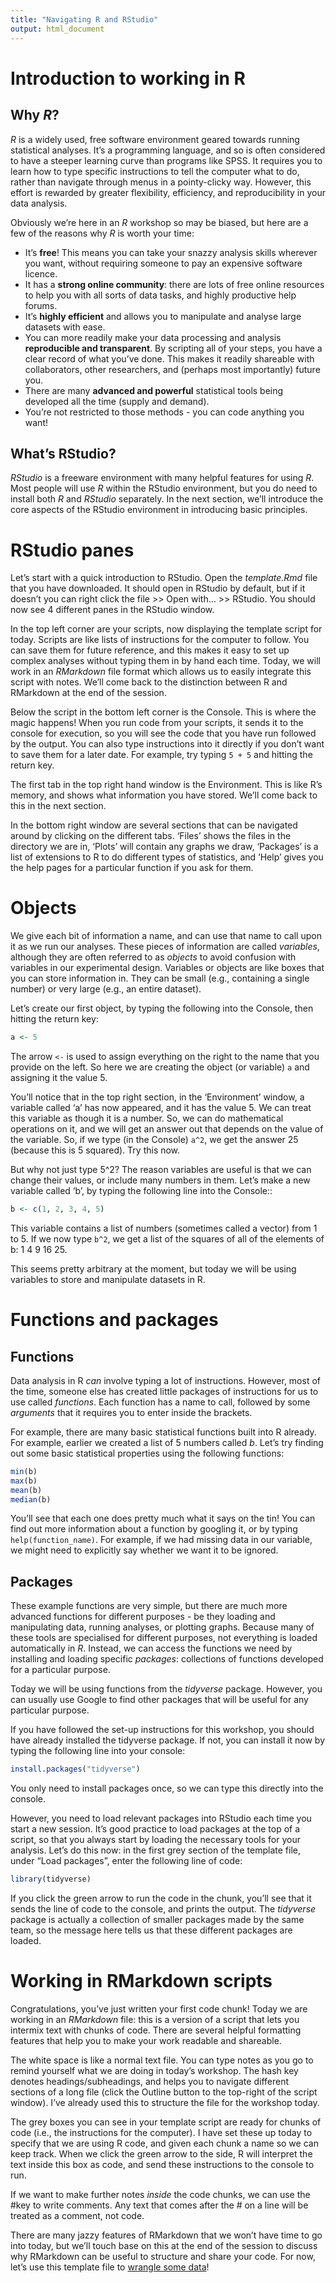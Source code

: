 ```yaml
---
title: "Navigating R and RStudio"
output: html_document
---
```


# Introduction to working in R

## Why *R*?

*R* is a widely used, free software environment geared towards running statistical analyses. It's a programming language, and so is often considered to have a steeper learning curve than programs like SPSS. It requires you to learn how to type specific instructions to tell the computer what to do, rather than navigate through menus in a pointy-clicky way. However, this effort is rewarded by greater flexibility, efficiency, and reproducibility in your data analysis.

Obviously we're here in an *R* workshop so may be biased, but here are a few of the reasons why *R* is worth your time:

-   It's **free**! This means you can take your snazzy analysis skills wherever you want, without requiring someone to pay an expensive software licence.
-   It has a **strong online community**: there are lots of free online resources to help you with all sorts of data tasks, and highly productive help forums.
-   It's **highly efficient** and allows you to manipulate and analyse large datasets with ease.
-   You can more readily make your data processing and analysis **reproducible and transparent**. By scripting all of your steps, you have a clear record of what you've done. This makes it readily shareable with collaborators, other researchers, and (perhaps most importantly) future you.
-   There are many **advanced and powerful** statistical tools being developed all the time (supply and demand).
-   You're not restricted to those methods - you can code anything you want!

## What's RStudio?

*RStudio* is a freeware environment with many helpful features for using *R*. Most people will use *R* within the RStudio environment, but you do need to install both *R* and *RStudio* separately. In the next section, we'll introduce the core aspects of the RStudio environment in introducing basic principles.

# RStudio panes

Let's start with a quick introduction to RStudio. Open the *template.Rmd* file that you have downloaded. It should open in RStudio by default, but if it doesn't you can right click the file \>\> Open with... \>\> RStudio. You should now see 4 different panes in the RStudio window.

In the top left corner are your scripts, now displaying the template script for today. Scripts are like lists of instructions for the computer to follow. You can save them for future reference, and this makes it easy to set up complex analyses without typing them in by hand each time. Today, we will work in an *RMarkdown* file format which allows us to easily integrate this script with notes. We'll come back to the distinction between R and RMarkdown at the end of the session.

Below the script in the bottom left corner is the Console. This is where the magic happens! When you run code from your scripts, it sends it to the console for execution, so you will see the code that you have run followed by the output. You can also type instructions into it directly if you don't want to save them for a later date. For example, try typing `5 + 5` and hitting the return key.

The first tab in the top right hand window is the Environment. This is like R's memory, and shows what information you have stored. We'll come back to this in the next section.

In the bottom right window are several sections that can be navigated around by clicking on the different tabs. ‘Files’ shows the files in the directory we are in, ‘Plots’ will contain any graphs we draw, ‘Packages’ is a list of extensions to R to do different types of statistics, and ‘Help’ gives you the help pages for a particular function if you ask for them.

# Objects

We give each bit of information a name, and can use that name to call upon it as we run our analyses. These pieces of information are called *variables*, although they are often referred to as *objects* to avoid confusion with variables in our experimental design. Variables or objects are like boxes that you can store information in. They can be small (e.g., containing a single number) or very large (e.g., an entire dataset).

Let's create our first object, by typing the following into the Console, then hitting the return key:

```r
a <- 5
```

The arrow `<-` is used to assign everything on the right to the name that you provide on the left. So here we are creating the object (or variable) `a` and assigning it the value 5.

You’ll notice that in the top right section, in the ‘Environment’ window, a variable called ‘a’ has now appeared, and it has the value 5. We can treat this variable as though it is a number. So, we can do mathematical operations on it, and we will get an answer out that depends on the value of the variable. So, if we type (in the Console) `a^2`, we get the answer 25 (because this is 5 squared). Try this now.

But why not just type 5\^2? The reason variables are useful is that we can change their values, or include many numbers in them. Let’s make a new variable called ‘b’, by typing the following line into the Console::

```r
b <- c(1, 2, 3, 4, 5)
```

This variable contains a list of numbers (sometimes called a vector) from 1 to 5. If we now type `b^2`, we get a list of the squares of all of the elements of b: 1 4 9 16 25.

This seems pretty arbitrary at the moment, but today we will be using variables to store and manipulate datasets in R.

# Functions and packages

## Functions

Data analysis in R *can* involve typing a lot of instructions. However, most of the time, someone else has created little packages of instructions for us to use called *functions*. Each function has a name to call, followed by some *arguments* that it requires you to enter inside the brackets.

For example, there are many basic statistical functions built into R already. For example, earlier we created a list of 5 numbers called *b*. Let's try finding out some basic statistical properties using the following functions:

```r
min(b)
max(b)
mean(b)
median(b)
```

You'll see that each one does pretty much what it says on the tin! You can find out more information about a function by googling it, or by typing `help(function_name)`. For example, if we had missing data in our variable, we might need to explicitly say whether we want it to be ignored.

## Packages

These example functions are very simple, but there are much more advanced functions for different purposes - be they loading and manipulating data, running analyses, or plotting graphs. Because many of these tools are specialised for different purposes, not everything is loaded automatically in *R*. Instead, we can access the functions we need by installing and loading specific *packages*: collections of functions developed for a particular purpose.

Today we will be using functions from the *tidyverse* package. However, you can usually use Google to find other packages that will be useful for any particular purpose.

If you have followed the set-up instructions for this workshop, you should have already installed the tidyverse package. If not, you can install it now by typing the following line into your console:

```r
install.packages("tidyverse")
```

You only need to install packages once, so we can type this directly into the console.

However, you need to load relevant packages into RStudio each time you start a new session. It's good practice to load packages at the top of a script, so that you always start by loading the necessary tools for your analysis. Let's do this now: in the first grey section of the template file, under "Load packages", enter the following line of code:

```r
library(tidyverse)
```

If you click the green arrow to run the code in the chunk, you'll see that it sends the line of code to the console, and prints the output. The *tidyverse* package is actually a collection of smaller packages made by the same team, so the message here tells us that these different packages are loaded.

# Working in RMarkdown scripts

Congratulations, you've just written your first code chunk! Today we are working in an *RMarkdown* file: this is a version of a script that lets you intermix text with chunks of code. There are several helpful formatting features that help you to make your work readable and shareable.

The white space is like a normal text file. You can type notes as you go to remind yourself what we are doing in today's workshop. The hash key denotes headings/subheadings, and helps you to navigate different sections of a long file (click the Outline button to the top-right of the script window). I've already used this to structure the file for the workshop today.

The grey boxes you can see in your template script are ready for chunks of code (i.e., the instructions for the computer). I have set these up today to specify that we are using R code, and given each chunk a name so we can keep track. When we click the green arrow to the side, R will interpret the text inside this box as code, and send these instructions to the console to run.

If we want to make further notes *inside* the code chunks, we can use the #key to write comments. Any text that comes after the \# on a line will be treated as a comment, not code.

There are many jazzy features of RMarkdown that we won't have time to go into today, but we'll touch base on this at the end of the session to discuss why RMarkdown can be useful to structure and share your code. For now, let's use this template file to [wrangle some data](https://emljames.github.io/introR/data_wrangling.html)!
